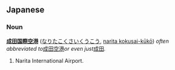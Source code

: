 == Japanese ==
=== Noun ===
'''[[成田]][[国際空港]]''' ([[なりたこくさいくうこう]], [[naritakokusaikūkō|narita kokusai-kūkō]]) ''often abbreviated to ''[[成田空港]]'' or even just ''[[成田]]''.''

# Narita International Airport.